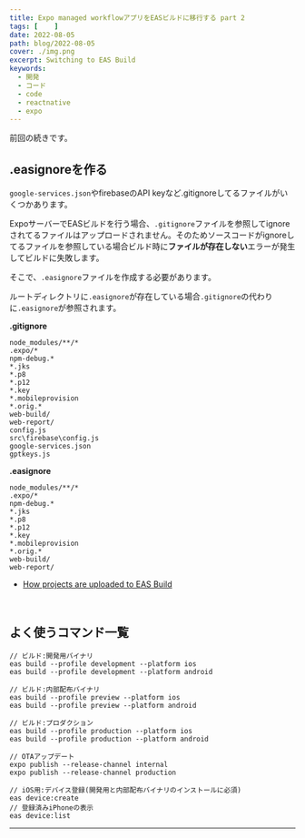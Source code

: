 ```yaml
---
title: Expo managed workflowアプリをEASビルドに移行する part 2
tags: [    ]
date: 2022-08-05
path: blog/2022-08-05
cover: ./img.png
excerpt: Switching to EAS Build
keywords:
  - 開発
  - コード
  - code
  - reactnative
  - expo
---
```


<Link to="/blog/2022-08-04">前回の</Link>続きです。

## .easignoreを作る

`google-services.json`やfirebaseのAPI keyなど.gitignoreしてるファイルがいくつかあります。

ExpoサーバーでEASビルドを行う場合、`.gitignore`ファイルを参照してignoreされてるファイルはアップロードされません。そのためソースコードがignoreしてるファイルを参照している場合ビルド時に**ファイルが存在しない**エラーが発生してビルドに失敗します。

そこで、`.easignore`ファイルを作成する必要があります。

ルートディレクトリに`.easignore`が存在している場合`.gitignore`の代わりに`.easignore`が参照されます。

**.gitignore**

```
node_modules/**/*
.expo/*
npm-debug.*
*.jks
*.p8
*.p12
*.key
*.mobileprovision
*.orig.*
web-build/
web-report/
config.js
src\firebase\config.js
google-services.json
gptkeys.js
```

**.easignore**

```
node_modules/**/*
.expo/*
npm-debug.*
*.jks
*.p8
*.p12
*.key
*.mobileprovision
*.orig.*
web-build/
web-report/
```

- [How projects are uploaded to EAS Build](https://github.com/expo/fyi/blob/main/eas-build-archive.md)

<br/>

## よく使うコマンド一覧

```
// ビルド:開発用バイナリ
eas build --profile development --platform ios
eas build --profile development --platform android

// ビルド:内部配布バイナリ
eas build --profile preview --platform ios
eas build --profile preview --platform android

// ビルド:プロダクション
eas build --profile production --platform ios
eas build --profile production --platform android

// OTAアップデート
expo publish --release-channel internal
expo publish --release-channel production

// iOS用:デバイス登録(開発用と内部配布バイナリのインストールに必須)
eas device:create
// 登録済みiPhoneの表示
eas device:list
```

---
